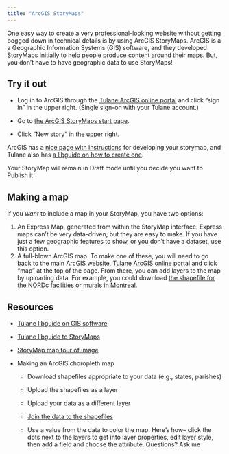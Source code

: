 ```yaml
---
title: "ArcGIS StoryMaps"
---
```


One easy way to create a very professional-looking website without getting bogged down in technical details is by using ArcGIS StoryMaps. ArcGIS is a a Geographic Information Systems (GIS) software, and they developed StoryMaps initially to help people produce content around their maps. But, you don't have to have geographic data to use StoryMaps!

## Try it out

-   Log in to ArcGIS through the [Tulane ArcGIS online portal](https://tulane.maps.arcgis.com/home/index.html) and click "sign in" in the upper right. (Single sign-on with your Tulane account.)

-   Go to [the ArcGIS StoryMaps start page](https://storymaps.arcgis.com/).

-   Click "New story" in the upper right.

ArcGIS has a [nice page with instructions](https://storymaps.arcgis.com/stories/cea22a609a1d4cccb8d54c650b595bc4) for developing your storymap, and Tulane also has [a libguide on how to create one](https://libguides.tulane.edu/arcgis_storymaps).

Your StoryMap will remain in Draft mode until you decide you want to Publish it.

## Making a map

If you *want* to include a map in your StoryMap, you have two options:

1.  An Express Map, generated from within the StoryMap interface. Express maps can't be very data-driven, but they are easy to make. If you have just a few geographic features to show, or you don't have a dataset, use this option.
2.  A full-blown ArcGIS map. To make one of these, you will need to go back to the main ArcGIS website, [Tulane ArcGIS online portal](https://tulane.maps.arcgis.com/home/index.html) and click "map" at the top of the page. From there, you can add layers to the map by uploading data. For example, you could download [the shapefile for the NORDc facilities](https://portal-nolagis.opendata.arcgis.com/datasets/NOLAGIS::nordc-facilities/explore?location=29.994347%2C-90.039600%2C12.00&showTable=true) or [murals in Montreal](https://open.canada.ca/data/en/dataset/53d2e586-6e7f-4eae-89a1-2cfa7fc29fa0).

## Resources

-   [Tulane libguide on GIS software](https://libguides.tulane.edu/geographicinformationsystems/software)

-   [Tulane libguide to StoryMaps](https://libguides.tulane.edu/arcgis_storymaps)

-   [StoryMap map tour of image](https://www.esri.com/arcgis-blog/products/story-maps/constituent-engagement/media-layers-in-arcgis-storymaps/)

-   Making an ArcGIS choropleth map

    -   Download shapefiles appropriate to your data (e.g., states, parishes)

    -   Upload the shapefiles as a layer

    -   Upload your data as a different layer

    -   [Join the data to the shapefiles](https://learn.arcgis.com/en/projects/join-a-table-to-a-feature-layer-in-arcgis-online/?rsource=https%3A%2F%2Flinks.esri.com%2Fagol-help%2Ftutorial%2Fjoin-features-example)

    -   Use a value from the data to color the map. Here's how-- click the dots next to the layers to get into layer properties, edit layer style, then add a field and choose the attribute. Questions? Ask me
